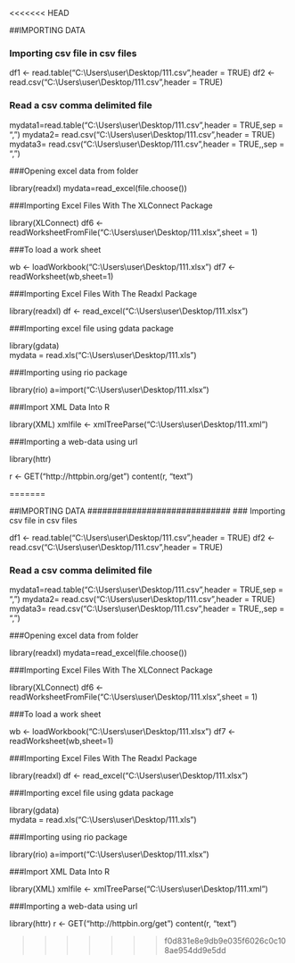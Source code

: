 <<<<<<< HEAD

##IMPORTING DATA

### Importing csv file in csv files

df1 <- read.table("C:\\Users\\user\\Desktop/111.csv",header = TRUE)
df2 <- read.csv("C:\\Users\\user\\Desktop/111.csv",header = TRUE)

### Read a csv comma delimited file

mydata1=read.table("C:\\Users\\user\\Desktop/111.csv",header = TRUE,sep = ",")
mydata2= read.csv("C:\\Users\\user\\Desktop/111.csv",header = TRUE)
mydata3= read.csv("C:\\Users\\user\\Desktop/111.csv",header = TRUE,,sep = ",")



###Opening excel data from folder

library(readxl)
mydata=read_excel(file.choose())


###Importing Excel Files With The XLConnect Package

library(XLConnect)
df6 <- readWorksheetFromFile("C:\\Users\\user\\Desktop/111.xlsx",sheet = 1)

###To load a work sheet

wb <- loadWorkbook("C:\\Users\\user\\Desktop/111.xlsx")
df7 <- readWorksheet(wb,sheet=1) 


###Importing Excel Files With The Readxl Package

library(readxl)
df <- read_excel("C:\\Users\\user\\Desktop/111.xlsx")


###Importing excel file using gdata package

library(gdata)                   
mydata = read.xls("C:\\Users\\user\\Desktop/111.xls")  


###Importing using rio package

library(rio)
a=import("C:\\Users\\user\\Desktop/111.xlsx")

###Import XML Data Into R

library(XML)
xmlfile <- xmlTreeParse("C:\\Users\\user\\Desktop/111.xml")

###Importing a web-data using url

library(httr)

r <- GET("http://httpbin.org/get")
content(r, "text")


=======

##IMPORTING DATA
#############################
### Importing csv file in csv files

df1 <- read.table("C:\\Users\\user\\Desktop/111.csv",header = TRUE)
df2 <- read.csv("C:\\Users\\user\\Desktop/111.csv",header = TRUE)

### Read a csv comma delimited file

mydata1=read.table("C:\\Users\\user\\Desktop/111.csv",header = TRUE,sep = ",")
mydata2= read.csv("C:\\Users\\user\\Desktop/111.csv",header = TRUE)
mydata3= read.csv("C:\\Users\\user\\Desktop/111.csv",header = TRUE,,sep = ",")



###Opening excel data from folder

library(readxl)
mydata=read_excel(file.choose())


###Importing Excel Files With The XLConnect Package

library(XLConnect)
df6 <- readWorksheetFromFile("C:\\Users\\user\\Desktop/111.xlsx",sheet = 1)

###To load a work sheet

wb <- loadWorkbook("C:\\Users\\user\\Desktop/111.xlsx")
df7 <- readWorksheet(wb,sheet=1) 


###Importing Excel Files With The Readxl Package

library(readxl)
df <- read_excel("C:\\Users\\user\\Desktop/111.xlsx")


###Importing excel file using gdata package

library(gdata)                   
mydata = read.xls("C:\\Users\\user\\Desktop/111.xls")  


###Importing using rio package

library(rio)
a=import("C:\\Users\\user\\Desktop/111.xlsx")

###Import XML Data Into R

library(XML)
xmlfile <- xmlTreeParse("C:\\Users\\user\\Desktop/111.xml")

###Importing a web-data using url

library(httr)
r <- GET("http://httpbin.org/get")
content(r, "text")

###################################

>>>>>>> f0d831e8e9db9e035f6026c0c108ae954dd9e5dd
